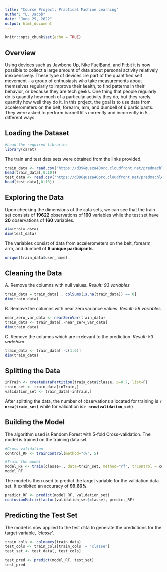 ---
title: "Course Project: Practical Machine Learning"
author: "L. Jacob"
date: "June 29, 2022"
output: html_document
---

```{r setup, include=FALSE}
knitr::opts_chunk$set(echo = TRUE)
```

## Overview

Using devices such as Jawbone Up, Nike FuelBand, and Fitbit it is now possible to collect a large amount of data about personal activity relatively inexpensively. These type of devices are part of the quantified self movement – a group of enthusiasts who take measurements about themselves regularly to improve their health, to find patterns in their behavior, or because they are tech geeks. One thing that people regularly do is quantify how much of a particular activity they do, but they rarely quantify how well they do it. In this project, the goal is to use data from accelerometers on the belt, forearm, arm, and dumbell of 6 participants. They were asked to perform barbell lifts correctly and incorrectly in 5 different ways.

## Loading the Dataset

```{r, include=FALSE}
#Load the required libraries
library(caret)
```

The train and test data sets were obtained from the links provided. 

```{r, echo=TRUE}
train_data <- read.csv("https://d396qusza40orc.cloudfront.net/predmachlearn/pml-training.csv")
head(train_data[,0:10])
test_data <- read.csv("https://d396qusza40orc.cloudfront.net/predmachlearn/pml-testing.csv")
head(test_data[,0:10])
```

## Exploring the Data

Upon checking the dimensions of the data sets, we can see that the train set consists of **19622** observations of **160** variables while the test set have **20** observations of **160** variables.

```{r, echo=TRUE}
dim(train_data)
dim(test_data)
```
The variables consist of data from accelerometers on the belt, forearm, arm, and dumbell of **6 unique participants**.

```{r, echo=TRUE}
unique(train_data$user_name)

```

## Cleaning the Data

A. Remove the columns with null values. *Result: 93 variables*

```{r, echo=TRUE}
train_data = train_data[ , colSums(is.na(train_data)) == 0]
dim(train_data)
```

B. Remove the columns with near zero variance values. *Result: 59 variables*

```{r, echo=TRUE}
near_zero_var_data <- nearZeroVar(train_data)
train_data <- train_data[,-near_zero_var_data]
dim(train_data)
```

C. Remove the columns which are irrelevant to the prediction. *Result: 53 variables*
```{r, echo=TRUE}
train_data <- train_data[ -c(1:6)]
dim(train_data)
```


## Splitting the Data
```{r, echo=TRUE}
inTrain <- createDataPartition(train_data$classe, p=0.7, list=F)
train_set <- train_data[inTrain,]
validation_set <- train_data[-inTrain,]
```

After splitting the data, the number of observations allocated for training is **`r nrow(train_set)`** while for validation is **`r nrow(validation_set)`**. 


## Building the Model

The algorithm used is Random Forest with 5-fold Cross-validation. The model is trained on the training data set. 

```{r, echo=TRUE}
#Cross-validation
control_RF <- trainControl(method="cv", 5)

#Train the model
model_RF <- train(classe~., data=train_set, method="rf", trControl = control_RF, tuneLength = 5, ntree=250)
model_RF
```

The model is then used to predict the target variable for the validation data set. It exhibited an accuracy of **99.66%**.

```{r, cache = T}
predict_RF <- predict(model_RF, validation_set)
confusionMatrix(factor(validation_set$classe), predict_RF)
```

## Predicting the Test Set

The model is now applied to the test data to generate the predictions for the target variable, *'classe'*.

```{r, cache = T}
train_cols <- colnames(train_data)
test_cols <- train_cols[train_cols != "classe"] 
test_set <- test_data[, test_cols]

test_pred <- predict(model_RF, test_set)
test_pred
```
